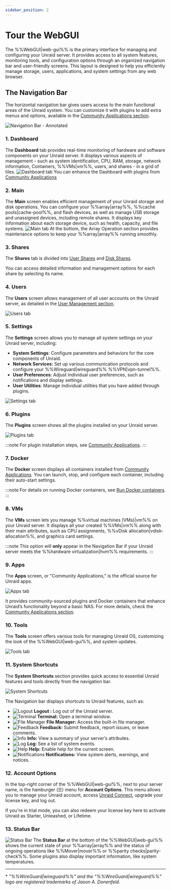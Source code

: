 ```yaml
---
sidebar_position: 2
---
```


# Tour the WebGUI

The %%WebGUI|web-gui%% is the primary interface for managing and configuring your Unraid server. It provides access to all system features, monitoring tools, and configuration options through an organized navigation bar and user-friendly screens. This layout is designed to help you efficiently manage storage, users, applications, and system settings from any web browser.

## The Navigation Bar

The horizontal navigation bar gives users access to the main functional areas of the Unraid system. You can customize it with plugins to add extra menus and options, available in the [Community Applications section](../../using-unraid-to/run-docker-containers/community-applications.mdx).

![Navigation Bar - Annotated](/img/navbar3.png)

### 1. Dashboard

The **Dashboard** tab provides real-time monitoring of hardware and software components on your Unraid server. It displays various aspects of management - such as system identification, CPU, RAM, storage, network information, Containers, %%VMs|vm%%, users, and shares - in a grid of tiles.
![Dashboard tab](/img/dashboard.png)
You can enhance the Dashboard with plugins from [Community Applications](../../using-unraid-to/run-docker-containers/community-applications.mdx)

### 2. Main

The **Main** screen enables efficient management of your Unraid storage and disk operations. You can configure your %%array|array%%, %%cache pools|cache-pool%%, and flash devices, as well as manage USB storage and unassigned devices, including remote shares. It displays key information about each storage device, such as health, capacity, and file systems.
![Main tab](/img/maintab.png)
At the bottom, the Array Operation section provides maintenance options to keep your %%array|array%% running smoothly.

### 3. Shares

The **Shares** tab is divided into [User Shares](../../using-unraid-to/manage-storage/shares.mdx#user-shares) and [Disk Shares](../../using-unraid-to/manage-storage/shares.mdx#disk-shares).

You can access detailed information and management options for each share by selecting its name.

### 4. Users

The **Users** screen allows management of all user accounts on the Unraid server, as detailed in the [User Management section](../../system-administration/secure-your-server/user-management.mdx).

![Users tab](/img/userstab.png)

### 5. Settings

The **Settings** screen allows you to manage all system settings on your Unraid server, including:

- **System Settings**: Configure parameters and behaviors for the core components of Unraid.
- **Network Services**: Set up various communication protocols and configure your %%Wireguard|wireguard%% %%VPN|vpn-tunnel%%.
- **User Preferences**: Adjust individual user preferences, such as notifications and display settings.
- **User Utilities**: Manage individual utilities that you have added through plugins.

![Settings tab](/img/settingstab.png)

### 6. Plugins

The **Plugins** screen shows all the plugins installed on your Unraid server.

![Plugins tab](/img/pluginstab.png)

:::note
For plugin installation steps, see [Community Applications](../../using-unraid-to/run-docker-containers/community-applications.mdx).
:::

### 7. Docker

The **Docker** screen displays all containers installed from [Community Applications](../../using-unraid-to/run-docker-containers/community-applications.mdx). You can launch, stop, and configure each container, including their auto-start settings.

:::note
For details on running Docker containers, see [Run Docker containers](../../using-unraid-to/run-docker-containers/overview.mdx).
:::

### 8. VMs

The **VMs** screen lets you manage %%virtual machines (VMs)|vm%% on your Unraid server. It displays all your created %%VMs|vm%% along with their main attributes, such as CPU assignments, %%vDisk allocation|vdisk-allocation%%, and graphics card settings.

:::note
This option will **only** appear in the Navigation Bar if your Unraid server meets the %%hardware virtualization|hvm%% requirements.
:::

### 9. Apps

The **Apps** screen, or "Community Applications," is the official source for Unraid apps.

![Apps tab](/img/appstab.png)

It provides community-sourced plugins and Docker containers that enhance Unraid’s functionality beyond a basic NAS. For more details, check the [Community Applications section](../../using-unraid-to/run-docker-containers/community-applications.mdx).

### 10. Tools

The **Tools** screen offers various tools for managing Unraid OS, customizing the look of the %%WebGUI|web-gui%%, and system updates.

![Tools tab](/img/toolstab.png)

### 11. System Shortcuts

The **System Shortcuts** section provides quick access to essential Unraid features and tools directly from the navigation bar.

![System Shortcuts](/img/systemshortcuts.png)

The Navigation bar displays shortcuts to Unraid features, such as:

- ![Logout](/img/logout.png) **Logout :** Log out of the Unraid server.
- ![Terminal](/img/terminal.png) **Terminal:** Open a terminal window.
- ![File Manager](/img/filemanager.png) **File Manager:** Access the built-in file manager.
- ![Feedback](/img/feedback.png) **Feedback:** Submit feedback, report issues, or leave comments.
- ![Info](/img/infoicon.png) **Info:** View a summary of your server’s attributes.
- ![Log](/img/logicon.png) **Log:** See a list of system events.
- ![Help](/img/helpicon.png) **Help:** Enable help for the current screen.
- ![Notifications](/img/notificationicon.png) **Notifications:** View system alerts, warnings, and notices.

### 12. Account Options

In the top-right corner of the %%WebGUI|web-gui%%, next to your server name, is the hamburger (☰) menu for **Account Options**. This menu allows you to manage your Unraid account, access [Unraid Connect](../../../unraid-connect/overview-and-setup.mdx), upgrade your license key, and log out.

If you're in trial mode, you can also redeem your license key here to activate Unraid as Starter, Unleashed, or Lifetime.

### 13. Status Bar

![Status Bar](/img/status-bar2.png)
The **Status Bar** at the bottom of the %%WebGUI|web-gui%% shows the current state of your %%array|array%% and the status of ongoing operations like %%Mover|mover%% or %%parity checks|parity-check%%. Some plugins also display important information, like system temperatures.

---

\* *"%%WireGuard|wireguard%%" and the "%%WireGuard|wireguard%%" logo are registered trademarks of Jason A. Donenfeld.*
